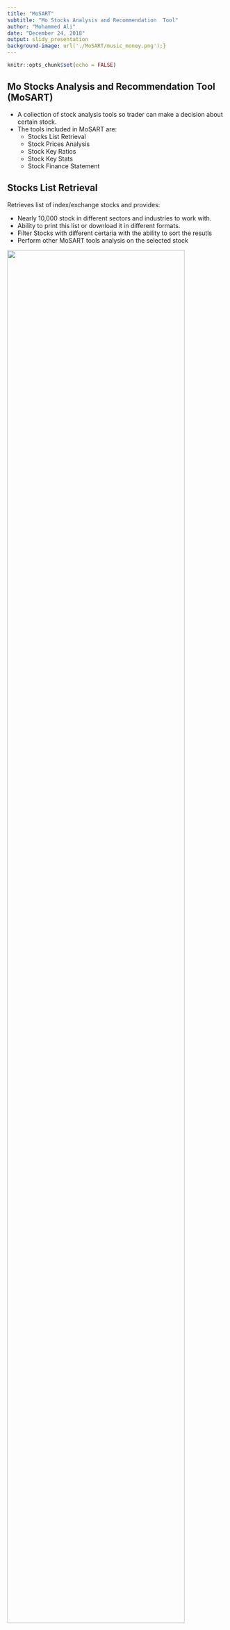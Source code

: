 ```yaml
---
title: "MoSART"
subtitle: "Mo Stocks Analysis and Recommendation  Tool"
author: "Mohammed Ali"
date: "December 24, 2018"
output: slidy_presentation
background-image: url('./MoSART/music_money.png');}
---
```


```r
knitr::opts_chunk$set(echo = FALSE)
```

## Mo Stocks Analysis and Recommendation  Tool (MoSART)

- A collection of stock analysis tools so trader can make a decision about certain stock.
- The tools included in MoSART are:
    + Stocks List Retrieval
    + Stock Prices Analysis
    + Stock Key Ratios
    + Stock Key Stats
    + Stock Finance Statement

## Stocks List Retrieval
Retrieves list of index/exchange stocks and provides:

- Nearly 10,000 stock in different sectors and industries to work with.
- Ability to print this list or download it in different formats.
- Filter Stocks with different certaria with the ability to sort the resutls
- Perform other MoSART tools analysis on the selected stock

![](demo/1.stocks list.png){width=90%}
